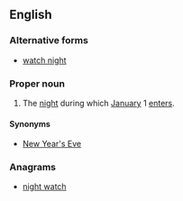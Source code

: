 {{wikipedia}}
==English==

===Alternative forms===
* [[watch night]]

===Proper noun===
{{en-proper noun}}

# {{Christianity}} The [[night]] during which [[January]] 1 [[enter]]s.

====Synonyms====
* [[New Year's Eve]] {{qualifier|not religious}}

===Anagrams===
* [[night watch#English|night watch]]